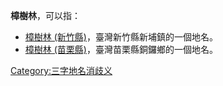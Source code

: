 '''樟樹林'''，可以指：
* [[樟樹林_(新竹縣)|樟樹林 (新竹縣)]]，臺灣新竹縣新埔鎮的一個地名。
* [[樟樹林_(苗栗縣)|樟樹林 (苗栗縣)]]，臺灣苗栗縣銅鑼鄉的一個地名。

{{disambig}}
[[Category:三字地名消歧义|Category:三字地名消歧义]]